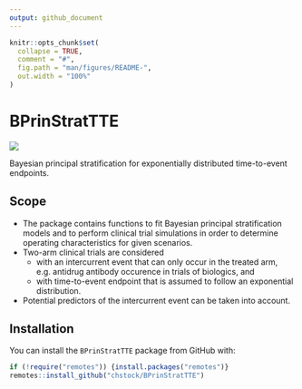 ```yaml
---
output: github_document
---
```


<!-- README.md is generated from README.Rmd. Please edit that file -->

```r
knitr::opts_chunk$set(
  collapse = TRUE,
  comment = "#",
  fig.path = "man/figures/README-",
  out.width = "100%"
)
```

# BPrinStratTTE

<!-- badges: start -->
[![](https://img.shields.io/badge/lifecycle-experimental-orange.svg)](https://lifecycle.r-lib.org/articles/stages.html#experimental)
<!-- badges: end -->

Bayesian principal stratification for exponentially distributed time-to-event endpoints. 

## Scope

- The package contains functions to fit Bayesian principal stratification models and to perform clinical trial simulations in order to determine operating characteristics for given scenarios.
- Two-arm clinical trials are considered 
  - with an intercurrent event that can only occur in the treated arm, e.g. antidrug antibody occurence in trials of biologics, and
  - with time-to-event endpoint that is assumed to follow an exponential distribution.
- Potential predictors of the intercurrent event can be taken into account.

## Installation

You can install the `BPrinStratTTE` package from GitHub with: 

```r
if (!require("remotes")) {install.packages("remotes")}
remotes::install_github("chstock/BPrinStratTTE")
```



